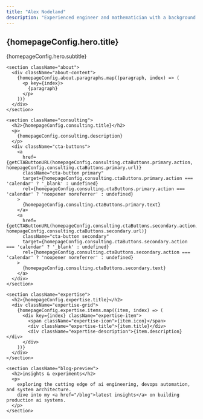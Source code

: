 ```yaml
---
title: "Alex Nodeland"
description: "Experienced engineer and mathematician with a background in distributed computing and creative technology"
---
```



<Layout>
  <SEO title="Home" />
  <div className="home">
    <section className="hero">
      <h1>{homepageConfig.hero.title}</h1>
      <p className="hero-subtitle">
        {homepageConfig.hero.subtitle}
      </p>
    </section>

    <section className="about">
      <div className="about-content">
        {homepageConfig.about.paragraphs.map((paragraph, index) => (
          <p key={index}>
            {paragraph}
          </p>
        ))}
      </div>
    </section>

    <section className="consulting">
      <h2>{homepageConfig.consulting.title}</h2>
      <p>
        {homepageConfig.consulting.description}
      </p>
      <div className="cta-buttons">
        <a 
          href={getCTAButtonURL(homepageConfig.consulting.ctaButtons.primary.action, homepageConfig.consulting.ctaButtons.primary.url)} 
          className="cta-button primary"
          target={homepageConfig.consulting.ctaButtons.primary.action === 'calendar' ? '_blank' : undefined}
          rel={homepageConfig.consulting.ctaButtons.primary.action === 'calendar' ? 'noopener noreferrer' : undefined}
        >
          {homepageConfig.consulting.ctaButtons.primary.text}
        </a>
        <a 
          href={getCTAButtonURL(homepageConfig.consulting.ctaButtons.secondary.action, homepageConfig.consulting.ctaButtons.secondary.url)} 
          className="cta-button secondary" 
          target={homepageConfig.consulting.ctaButtons.secondary.action === 'calendar' ? '_blank' : undefined}
          rel={homepageConfig.consulting.ctaButtons.secondary.action === 'calendar' ? 'noopener noreferrer' : undefined}
        >
          {homepageConfig.consulting.ctaButtons.secondary.text}
        </a>
      </div>
    </section>

    <section className="expertise">
      <h2>{homepageConfig.expertise.title}</h2>
      <div className="expertise-grid">
        {homepageConfig.expertise.items.map((item, index) => (
          <div key={index} className="expertise-item">
            <span className="expertise-icon">{item.icon}</span>
            <div className="expertise-title">{item.title}</div>
            <div className="expertise-description">{item.description}</div>
          </div>
        ))}
      </div>
    </section>

    <section className="blog-preview">
      <h2>insights & experiments</h2>
      <p>
        exploring the cutting edge of ai engineering, devops automation, and system architecture. 
        dive into my <a href="/blog">latest insights</a> on building production ai systems.
      </p>
    </section>
  </div>
</Layout>

